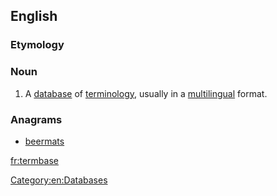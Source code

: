 ==English==

===Etymology===
{{blend|term|database|lang=en}}

===Noun===
{{en-noun}}

# {{context|translation studies|software|lang=en}} A [[database]] of [[terminology]], usually in a [[multilingual]] format.

===Anagrams===
* [[beermats#English|beermats]]

[[Category:en:Databases]]

[[fr:termbase]]